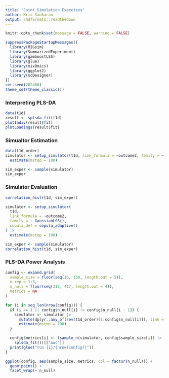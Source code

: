 ```yaml
---
title: "Joint Simulation Exercises"
author: Kris Sankaran
output: rmdformats::readthedown
---
```


```r
knitr::opts_chunk$set(message = FALSE, warning = FALSE)
```

```r
suppressPackageStartupMessages({
  library(MIGsim)
  library(SummarizedExperiment)
  library(gamboostLSS)
  library(glue)
  library(mixOmics)
  library(ggplot2)
  library(scDesigner)
})
set.seed(202406)
theme_set(theme_classic())
```

### Interpreting PLS-DA

```r
data(t1d)
result <- splsda_fit(t1d)
plotIndiv(result$fit)
plotLoadings(result$fit)
```

### Simualtor Estimation

```r
data(t1d_order)
simulator <- setup_simulator(t1d, link_formula = ~outcome2, family = ~ GaussianLSS()) |>
  estimate(mstop = 100)

sim_exper <- sample(simulator)
sim_exper
```

### Simulator Evaluation

```r
correlation_hist(t1d, sim_exper)
```

```r
simulator <- setup_simulator(
  t1d,
  link_formula = ~outcome2,
  family = ~ GaussianLSS(),
  copula_def = copula_adaptive()
) |>
  estimate(mstop = 100)

sim_exper <- sample(simulator)
correlation_hist(t1d, sim_exper)
```


### PLS-DA Power Analysis

```r
config <- expand.grid(
  sample_size = floor(seq(15, 150, length.out = 5)),
  n_rep = 1:3,
  n_null = floor(seq(317, 417, length.out = 4)),
  metrics = NA
)
```

```r
for (i in seq_len(nrow(config))) {
  if (i == 1 || config$n_null[i] != config$n_null[i - 1]) {
    simulator <- simulator |>
      mutate(dplyr::any_of(rev(t1d_order)[1:config$n_null[i]]), link = ~1) |>
      estimate(mstop = 100)
  }

  config$metrics[i] <- (sample_n(simulator, config$sample_size[i]) |>
    splsda_fit())[["auc"]]
  print(glue("run {i}/{nrow(config)}"))
}
```

```r
ggplot(config, aes(sample_size, metrics, col = factor(n_null))) +
  geom_point() +
  facet_wrap(~ n_null)
```
